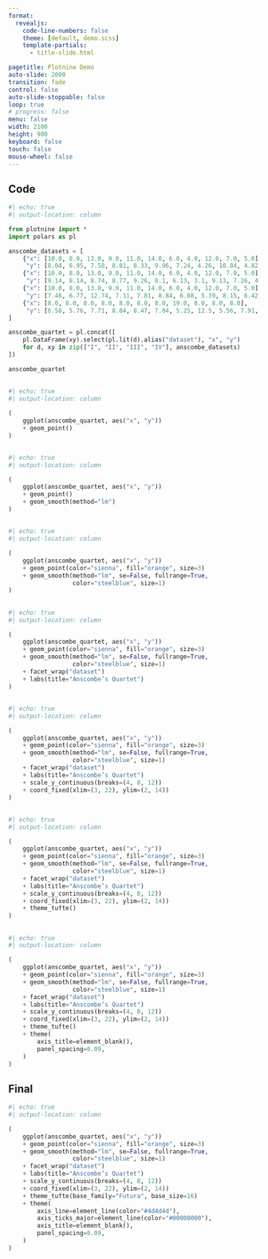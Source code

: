 ```yaml
---
format:
  revealjs:
    code-line-numbers: false
    theme: [default, demo.scss]
    template-partials:
      - title-slide.html

pagetitle: Plotnine Demo
auto-slide: 2000
transition: fade
control: false
auto-slide-stoppable: false
loop: true
# progress: false
menu: false
width: 2100
height: 900
keyboard: false
touch: false
mouse-wheel: false
---
```




## Code

```python
#| echo: true
#| output-location: column

from plotnine import *
import polars as pl

anscombe_datasets = [
    {"x": [10.0, 8.0, 13.0, 9.0, 11.0, 14.0, 6.0, 4.0, 12.0, 7.0, 5.0],
     "y": [8.04, 6.95, 7.58, 8.81, 8.33, 9.96, 7.24, 4.26, 10.84, 4.82, 5.68]},
    {"x": [10.0, 8.0, 13.0, 9.0, 11.0, 14.0, 6.0, 4.0, 12.0, 7.0, 5.0],
     "y": [9.14, 8.14, 8.74, 8.77, 9.26, 8.1, 6.13, 3.1, 9.13, 7.26, 4.74]},
    {"x": [10.0, 8.0, 13.0, 9.0, 11.0, 14.0, 6.0, 4.0, 12.0, 7.0, 5.0],
     "y": [7.46, 6.77, 12.74, 7.11, 7.81, 8.84, 6.08, 5.39, 8.15, 6.42, 5.73]},
    {"x": [8.0, 8.0, 8.0, 8.0, 8.0, 8.0, 8.0, 19.0, 8.0, 8.0, 8.0],
     "y": [6.58, 5.76, 7.71, 8.84, 8.47, 7.04, 5.25, 12.5, 5.56, 7.91, 6.89]}
]

anscombe_quartet = pl.concat([
    pl.DataFrame(xy).select(pl.lit(d).alias("dataset"), "x", "y")
    for d, xy in zip(["I", "II", "III", "IV"], anscombe_datasets)
])

anscombe_quartet
```


## 

```python
#| echo: true
#| output-location: column

(
    ggplot(anscombe_quartet, aes("x", "y"))
    + geom_point()
)
```


##

```python
#| echo: true
#| output-location: column

(
    ggplot(anscombe_quartet, aes("x", "y"))
    + geom_point()
    + geom_smooth(method="lm")
)
```


## 

```python
#| echo: true
#| output-location: column

(
    ggplot(anscombe_quartet, aes("x", "y"))
    + geom_point(color="sienna", fill="orange", size=3)
    + geom_smooth(method="lm", se=False, fullrange=True,
                  color="steelblue", size=1)
)
```





## 

```python
#| echo: true
#| output-location: column

(
    ggplot(anscombe_quartet, aes("x", "y"))
    + geom_point(color="sienna", fill="orange", size=3)
    + geom_smooth(method="lm", se=False, fullrange=True,
                  color="steelblue", size=1)
    + facet_wrap("dataset")
    + labs(title="Anscombe’s Quartet")
)
```


## 

```python
#| echo: true
#| output-location: column

(
    ggplot(anscombe_quartet, aes("x", "y"))
    + geom_point(color="sienna", fill="orange", size=3)
    + geom_smooth(method="lm", se=False, fullrange=True,
                  color="steelblue", size=1)
    + facet_wrap("dataset")
    + labs(title="Anscombe’s Quartet")
    + scale_y_continuous(breaks=(4, 8, 12))
    + coord_fixed(xlim=(3, 22), ylim=(2, 14))
)
```


##

```python
#| echo: true
#| output-location: column

(
    ggplot(anscombe_quartet, aes("x", "y"))
    + geom_point(color="sienna", fill="orange", size=3)
    + geom_smooth(method="lm", se=False, fullrange=True,
                  color="steelblue", size=1)
    + facet_wrap("dataset")
    + labs(title="Anscombe’s Quartet")
    + scale_y_continuous(breaks=(4, 8, 12))
    + coord_fixed(xlim=(3, 22), ylim=(2, 14))
    + theme_tufte()
)
```


##

```python
#| echo: true
#| output-location: column

(
    ggplot(anscombe_quartet, aes("x", "y"))
    + geom_point(color="sienna", fill="orange", size=3)
    + geom_smooth(method="lm", se=False, fullrange=True,
                  color="steelblue", size=1)
    + facet_wrap("dataset")
    + labs(title="Anscombe’s Quartet")
    + scale_y_continuous(breaks=(4, 8, 12))
    + coord_fixed(xlim=(3, 22), ylim=(2, 14))
    + theme_tufte()
    + theme(
        axis_title=element_blank(),
        panel_spacing=0.09,
    )
)
```


## Final {data-autoslide="5000"}

```python
#| echo: true
#| output-location: column

(
    ggplot(anscombe_quartet, aes("x", "y"))
    + geom_point(color="sienna", fill="orange", size=3)
    + geom_smooth(method="lm", se=False, fullrange=True,
                  color="steelblue", size=1)
    + facet_wrap("dataset")
    + labs(title="Anscombe’s Quartet")
    + scale_y_continuous(breaks=(4, 8, 12))
    + coord_fixed(xlim=(3, 22), ylim=(2, 14))
    + theme_tufte(base_family="Futura", base_size=16)
    + theme(
        axis_line=element_line(color="#4d4d4d"),
        axis_ticks_major=element_line(color="#00000000"),
        axis_title=element_blank(),
        panel_spacing=0.09,
    )
)
```
